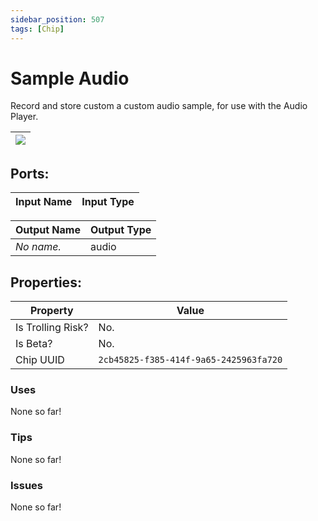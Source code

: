 ```yaml
---
sidebar_position: 507
tags: [Chip]
---
```


# Sample Audio


Record and store custom a custom audio sample, for use with the Audio Player.

| ![](https://images-ext-2.discordapp.net/external/MPmIaQzlEPmgGWlgi-WxBBXt0Bjv_zWPkg1y1f_sy3s/https/www.recroomcircuits.com/image/circuit/absolute-value?width=206&height=108) |
|-----|

## Ports:

| Input Name | Input Type |
|-----------|-----------|

| Output Name | Output Type |
|-----------|-----------|
| *No name.* | audio |

## Properties:

| Property  | Value |
|-------------------|-----------|
| Is Trolling Risk? | No. |
| Is Beta? | No. |
| Chip UUID | `2cb45825-f385-414f-9a65-2425963fa720` |

### Uses

None so far!

### Tips

None so far!

### Issues

None so far!
